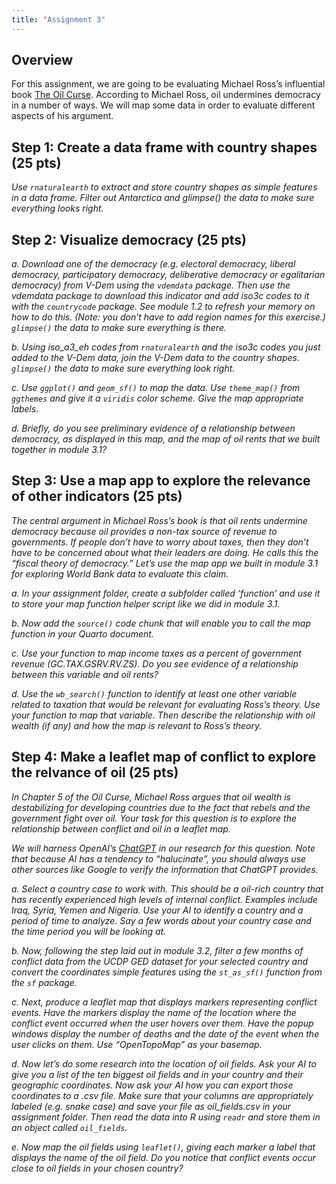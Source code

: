 ```yaml
---
title: "Assignment 3"
---
```


## Overview

For this assignment, we are going to be evaluating Michael Ross's influential book [The Oil Curse](https://www-jstor-org.proxygw.wrlc.org/stable/j.ctt7s3wz.10).  According to Michael Ross, oil undermines democracy in a number of ways. We will map some data in order to evaluate different aspects of his argument.

## Step 1: Create a data frame with country shapes (25 pts)

*Use `rnaturalearth` to extract and store country shapes as simple features in a data frame. Filter out Antarctica and glimpse() the data to make sure everything looks right.* 

## Step 2: Visualize democracy (25 pts)

*a. Download one of the democracy (e.g. electoral democracy, liberal democracy, participatory democracy, deliberative democracy or egalitarian democracy) from V-Dem using the `vdemdata` package. Then use the vdemdata package to download this indicator and add iso3c codes to it with the `countrycode` package. See module 1.2 to refresh your memory on how to do this. (Note: you don't have to add region names for this exercise.) `glimpse()` the data to make sure everything is there.*

*b. Using iso_a3_eh codes from `rnaturalearth` and the iso3c codes you just added to the V-Dem data, join the V-Dem data to the country shapes. `glimpse()` the data to make sure everything look right.*

*c. Use `ggplot()` and `geom_sf()` to map the data. Use `theme_map()` from `ggthemes` and give it a `viridis` color scheme. Give the map appropriate labels.*


*d. Briefly, do you see preliminary evidence of a relationship between democracy, as displayed in this map, and the map of oil rents that we built together in module 3.1?*


## Step 3: Use a map app to explore the relevance of other indicators (25 pts)

*The central argument in Michael Ross's book is that oil rents undermine democracy because oil provides a non-tax source of revenue to governments. If people don't have to worry about taxes, then they don't have to be concerned about what their leaders are doing. He calls this the "fiscal theory of democracy." Let's use the map app we built in module 3.1 for exploring World Bank data to evaluate this claim.*

*a. In your assignment folder, create a subfolder called 'function' and use it to store your map function helper script like we did in module 3.1.*

*b. Now add the `source()` code chunk that will enable you to call the map function in your Quarto document.*

*c. Use your function to map income taxes as a percent of government revenue (GC.TAX.GSRV.RV.ZS). Do you see evidence of a relationship between this variable and oil rents?*

*d. Use the `wb_search()` function to identify at least one other variable related to taxation that would be relevant for evaluating Ross's theory. Use your function to map that variable. Then describe the relationship with oil wealth (if any) and how the map is relevant to Ross's theory.*


## Step 4: Make a leaflet map of conflict to explore the relvance of oil (25 pts)

*In Chapter 5 of the Oil Curse, Michael Ross argues that oil wealth is destabilizing for developing countries due to the fact that rebels and the government fight over oil. Your task for this question is to explore the relationship between conflict and oil in a leaflet map.*

*We will harness OpenAI's [ChatGPT](https://openai.com/blog/chatgpt) in our research for this question. Note that because AI has a tendency to "halucinate", you should always use other sources like Google to verify the information that ChatGPT provides.*

*a. Select a country case to work with. This should be a oil-rich country that has recently experienced high levels of internal conflict. Examples include Iraq, Syria, Yemen and Nigeria. Use your AI to identify a country and a period of time to analyze. Say a few words about your country case and the time period you will be looking at.*   

*b. Now, following the step laid out in module 3.2, filter a few months of conflict data from the UCDP GED dataset for your selected country and convert the coordinates simple features using the `st_as_sf()` function from the `sf` package.*

*c. Next, produce a leaflet map that displays markers representing conflict events. Have the markers display the name of the location where the conflict event occurred when the user hovers over them. Have the popup windows display the number of deaths and the date of the event when the user clicks on them. Use "OpenTopoMap" as your basemap.*

*d. Now let's do some research into the location of oil fields. Ask your AI to give you a list of the ten biggest oil fields and in your country and their geographic coordinates. Now ask your AI how you can export those coordinates to a .csv file. Make sure that your columns are appropriately labeled (e.g. snake case) and save your file as oil_fields.csv in your assignment folder. Then read the data into R using `readr` and store them in an object called `oil_fields`.* 

*e. Now map the oil fields using `leaflet()`, giving each marker a label that displays the name of the oil field. Do you notice that conflict events occur close to oil fields in your chosen country?*

